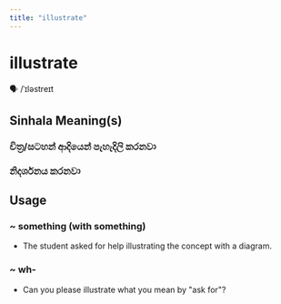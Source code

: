 ```yaml
---
title: "illustrate"
---
```


# illustrate

🗣️ /ˈɪləstreɪt

## Sinhala Meaning(s)

### චිත්‍ර/සටහන් ආදියෙන් පැහැදිලි කරනවා
### නිදර්ශනය කරනවා

## Usage

### ~ something (with something)

- The student asked for help illustrating the concept with a diagram.


### ~ wh-

- Can you please illustrate what you mean by "ask for"? 

